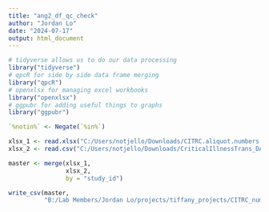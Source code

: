 ```yaml
---
title: "ang2_df_qc_check"
author: "Jordan Lo"
date: "2024-07-17"
output: html_document
---
```


```r
# tidyverse allows us to do our data processing
library("tidyverse")
# qpcR for side by side data frame merging
library("qpcR")
# openxlsx for managing excel workbooks
library("openxlsx")
# ggpubr for adding useful things to graphs
library("ggpubr")

`%notin%` <- Negate(`%in%`)
```

```r
xlsx_1 <- read.xlsx("C:/Users/notjello/Downloads/CITRC.aliquot.numbers.xlsx")
xlsx_2 <- read.csv("C:/Users/notjello/Downloads/CriticalIllnessTrans_DATA_2024-08-12_1228.infection.blood.csv")

master <- merge(xlsx_1,
                xlsx_2,
                by = "study_id")

write_csv(master,
          "B:/Lab Members/Jordan Lo/projects/tiffany_projects/CITRC_number_aliquots.csv")
```

